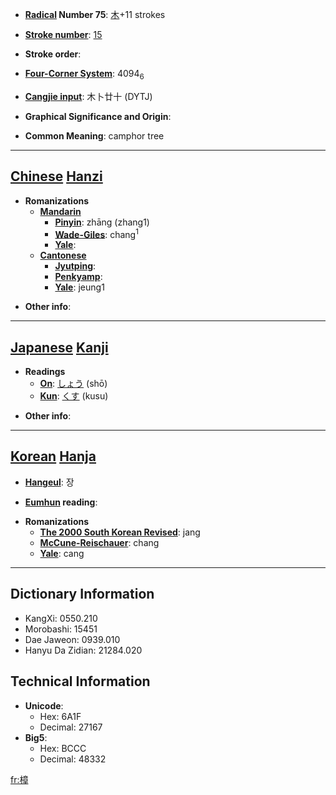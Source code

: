 * '''[[Wiktionary:Chinese radical index| Radical]] Number 75''': [[Wiktionary:Chinese radical index 木|木]]+11 strokes

* '''[[Wiktionary:Chinese total strokes index|Stroke number]]''': [[Wiktionary:Chinese total strokes index 15|15]]

* '''Stroke order''': 

* '''[[Wiktionary:Chinese four corner index|Four-Corner System]]''': 4094<sub>6</sub>

* '''[[Wiktionary:Chinese Cangjie index|Cangjie input]]''': 木卜廿十 (DYTJ)

* '''Graphical Significance and Origin''': 

* '''Common Meaning''': camphor tree

----

== [[Chinese]] [[Hanzi]] ==

* '''Romanizations'''
** '''[[Mandarin]]'''
*** '''[[Pinyin]]''': zhāng (zhang1)
*** '''[[Wade-Giles]]''': chang<sup>1</sup>
*** '''[[Yale]]''': 
** '''[[Cantonese]]'''
*** '''[[Jyutping]]''':
*** '''[[Penkyamp]]''': 
*** '''[[Yale]]''': jeung1

* '''Other info''': 

----

== [[Japanese]] [[Kanji]] ==

* '''Readings'''
** '''[[On]]''': [[しょう]] (shō)
** '''[[Kun]]''': [[くす]] (kusu)

* '''Other info''':  

----

== [[Korean]] [[Hanja]] ==

* '''[[Hangeul]]''': 장

* '''[[Eumhun]] reading''': 

* '''Romanizations'''
** '''[[The 2000 South Korean Revised Romanization|The 2000 South Korean Revised]]''': jang
** '''[[McCune-Reischauer]]''': chang
** '''[[Yale]]''': cang

----

== Dictionary Information ==

* KangXi: 0550.210
* Morobashi: 15451
* Dae Jaweon: 0939.010
* Hanyu Da Zidian: 21284.020

== Technical Information ==

* '''Unicode''':
** Hex: 6A1F
** Decimal: 27167
* '''Big5''':
** Hex: BCCC
** Decimal: 48332

[[fr:樟]]